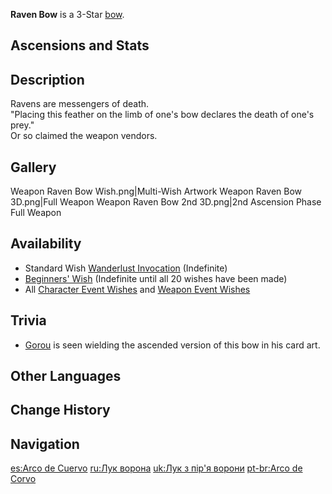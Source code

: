 {{Weapon Infobox
|id             = 15301
|image          = <gallery>
Weapon Raven Bow.png|Base
Weapon Raven Bow 2nd.png|2nd Ascension
</gallery>
|type           = Bow
|series         = 3-Star Bane
|releaseDate    = 2020-09-28
|rarity         = 3
|base_atk       = 40
|2nd_stat_type  = Elemental Mastery
|2nd_stat       = 20
|passive        = Bane of Flame and Water
|effect         = Increases DMG against opponents affected by Hydro or Pyro by (var1)%.
|eff_rank1_var1 = 12
|eff_rank2_var1 = 15
|eff_rank3_var1 = 18
|eff_rank4_var1 = 21
|eff_rank5_var1 = 24
|obtain         = Wishes
|eff_att1       = DMG Bonus
}}
{{Description|Ravens are known to be the ferrymen of the dead. This bow's limb is decorated with raven feathers, which forebode the imminent death of its target.}}
'''Raven Bow''' is a 3-Star [[bow]].

==Ascensions and Stats==
{{Weapon Ascensions and Stats
|ascendMat1 = Tile of Decarabian's Tower
|ascendMat2 = Debris of Decarabian's City
|ascendMat3 = Fragment of Decarabian's Epic
|ascendMat4 = Scattered Piece of Decarabian's Dream
|bossMat1   = Heavy Horn
|bossMat2   = Black Bronze Horn
|bossMat3   = Black Crystal Horn
|commonMat1 = Firm Arrowhead
|commonMat2 = Sharp Arrowhead
|commonMat3 = Weathered Arrowhead
}}

==Description==
Ravens are messengers of death.<br />
"Placing this feather on the limb of one's bow declares the death of one's prey."<br />
Or so claimed the weapon vendors.

==Gallery==
<gallery hideaddbutton="true" captionalign="center">
Weapon Raven Bow Wish.png|Multi-Wish Artwork
Weapon Raven Bow 3D.png|Full Weapon
Weapon Raven Bow 2nd 3D.png|2nd Ascension Phase Full Weapon
</gallery>

==Availability==
*Standard Wish [[Wanderlust Invocation]] (Indefinite)
*[[Beginners' Wish]] (Indefinite until all 20 wishes have been made)
*All [[Character Event Wishes]] and [[Weapon Event Wishes]]

==Trivia==
*[[Gorou]] is seen wielding the ascended version of this bow in his card art.

==Other Languages==
{{Other Languages
|en      = Raven Bow
|zhs     = 鸦羽弓
|zhs_rm  = Yā Yǔ Gōng
|zht     = 鴉羽弓
|zht_rm  = Yā Yǔ Gōng
|zh_tl   = Crow Feather Bow
|ja      = 鴉羽の弓
|ja_rm   = Karasuhane no Yumi{{Assumed}}
|ja_tl   = Crow Feather Bow
|ko      = 까마귀깃 활
|ko_rm   = Kkamagwigit Hwal
|ko_tl   = Crow Feather Bow
|es      = Arco de Cuervo
|es_tl   = Raven Bow
|fr      = Arc du corbeau
|fr_tl   = Raven Bow
|ru      = Лук ворона
|ru_tl   = Raven Bow
|th      = Raven Bow
|vi      = Cung Lông Vịt
|vi_tl   = Duck Feather Bow
|de      = Rabenbogen
|de_tl   = Raven Bow
|id      = Raven Bow
|pt      = Arco de Corvo
|pt_tl   = Raven Bow
}}

==Change History==
{{Change History|1.0}}

==Navigation==
{{Weapons by Series Navbox|series=3-Star Bane}}
{{Weapon Navbox|type=Bows}}

[[es:Arco de Cuervo]]
[[ru:Лук ворона]]
[[uk:Лук з пір'я ворони]]
[[pt-br:Arco de Corvo]]